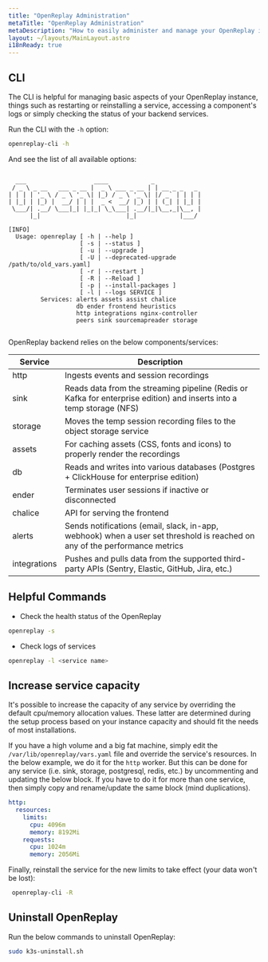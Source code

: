 ```yaml
---
title: "OpenReplay Administration"
metaTitle: "OpenReplay Administration"
metaDescription: "How to easily administer and manage your OpenReplay instance."
layout: ~/layouts/MainLayout.astro
i18nReady: true
---
```


## CLI

The CLI is helpful for managing basic aspects of your OpenReplay instance, things such as restarting or reinstalling a service, accessing a component's logs or simply checking the status of your backend services.

Run the CLI with the `-h` option:

```bash
openreplay-cli -h
```

And see the list of all available options:

```shellsession

  ___                   ____            _
 / _ \ _ __   ___ _ __ |  _ \ ___ _ __ | | __ _ _   _
| | | | '_ \ / _ \ '_ \| |_) / _ \ '_ \| |/ _` | | | |
| |_| | |_) |  __/ | | |  _ <  __/ |_) | | (_| | |_| |
 \___/| .__/ \___|_| |_|_| \_\___| .__/|_|\__,_|\__, |
      |_|                        |_|            |___/

[INFO]
  Usage: openreplay [ -h | --help ]
                    [ -s | --status ]
                    [ -u | --upgrade ]
                    [ -U | --deprecated-upgrade /path/to/old_vars.yaml]
                    [ -r | --restart ]
                    [ -R | --Reload ]
                    [ -p | --install-packages ]
                    [ -l | --logs SERVICE ]
         Services: alerts assets assist chalice
                   db ender frontend heuristics
                   http integrations nginx-controller
                   peers sink sourcemapreader storage


```

OpenReplay backend relies on the below components/services:

| Service | Description |
|---------|-------------|
| http | Ingests events and session recordings |
| sink | Reads data from the streaming pipeline (Redis or Kafka for enterprise edition) and inserts into a temp storage (NFS) |
| storage | Moves the temp session recording files to the object storage service |
| assets | For caching assets (CSS, fonts and icons) to properly render the recordings |
| db | Reads and writes into various databases (Postgres + ClickHouse for enterprise edition) |
| ender | Terminates user sessions if inactive or disconnected |
| chalice | API for serving the frontend |
| alerts | Sends notifications (email, slack, in-app, webhook) when a user set threshold is reached on any of the performance metrics |
| integrations |  Pushes and pulls data from the supported third-party APIs (Sentry, Elastic, GitHub, Jira, etc.) |

## Helpful Commands

- Check the health status of the OpenReplay

```sh
openreplay -s
```

- Check logs of services

```sh
openreplay -l <service name>
```

## Increase service capacity

It's possible to increase the capacity of any service by overriding the default cpu/memory allocation values. These latter are determined during the setup process based on your instance capacity and should fit the needs of most installations.

 If you have a high volume and a big fat machine, simply edit the `/var/lib/openreplay/vars.yaml` file and override the service's resources. In the below example, we do it for the `http` worker. But this can be done for any service (i.e. sink, storage, postgresql, redis, etc.) by uncommenting and updating the below block. If you have to do it for more than one service, then simply copy and rename/update the same block (mind duplications).

```yaml
http:
  resources:
    limits:
      cpu: 4096m
      memory: 8192Mi
    requests:
      cpu: 1024m
      memory: 2056Mi
```

Finally, reinstall the service for the new limits to take effect (your data won't be lost):

```bash
 openreplay-cli -R
```

## Uninstall OpenReplay

Run the below commands to uninstall OpenReplay:

```bash
sudo k3s-uninstall.sh
```
